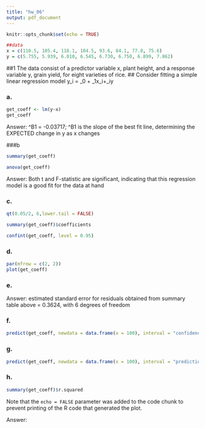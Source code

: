 ```yaml
---
title: "hw_06"
output: pdf_document
---
```


```r
knitr::opts_chunk$set(echo = TRUE)
```

```r
##data
x = c(110.5, 105.4, 118.1, 104.5, 93.6, 84.1, 77.8, 75.6)
y = c(5.755, 5.939, 6.010, 6.545, 6.730, 6.750, 6.899, 7.862)
```

##1 The data consist of a predictor variable x, plant height, and a response variable y, grain yield, for eight varieties of rice.
##  Consider fitting a simple linear regression model y_i = \beta_0 + \beta_1x_i+\varepsilon_iy 

### a.
```r
get_coeff <- lm(y~x)
get_coeff
```
Answer: ^B1 = -0.03717; ^B1 is the slope of the best fit line, determining the EXPECTED change in y as x changes

###b

```r
summary(get_coeff)
```
```r
anova(get_coeff)
```


Answer: Both t and F-statistic are significant, indicating that this regression model is a good fit for the data at hand

### c.

```r
qt(0.05/2, 6,lower.tail = FALSE)
```
```r
summary(get_coeff)$coefficients
```



```r
confint(get_coeff, level = 0.95)

```


### d.

```r
par(mfrow = c(2, 2))
plot(get_coeff)
```

### e. 

Answer: estimated standard error for residuals obtained from summary table above = 0.3624, with 6 degrees of freedom

### f. 

```r

predict(get_coeff, newdata = data.frame(x = 100), interval = "confidence")
```

### g.
```r
predict(get_coeff, newdata = data.frame(x = 100), interval = "prediction")
```


### h.
```r
summary(get_coeff)$r.squared
```

Note that the `echo = FALSE` parameter was added to the code chunk to prevent printing of the R code that generated the plot.


Answer: 